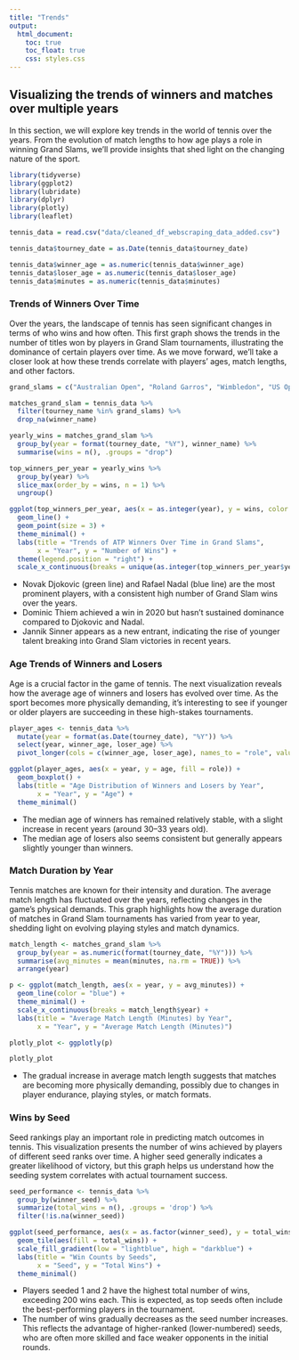 ```yaml
---
title: "Trends"
output: 
  html_document:
    toc: true
    toc_float: true
    css: styles.css
---
```


## Visualizing the trends of winners and matches over multiple years 

In this section, we will explore key trends in the world of tennis over the years. From the evolution of match lengths to how age plays a role in winning Grand Slams, we’ll provide insights that shed light on the changing nature of the sport.

```r
library(tidyverse)
library(ggplot2)
library(lubridate)
library(dplyr)
library(plotly)
library(leaflet)

tennis_data = read.csv("data/cleaned_df_webscraping_data_added.csv")

tennis_data$tourney_date = as.Date(tennis_data$tourney_date)

tennis_data$winner_age = as.numeric(tennis_data$winner_age)
tennis_data$loser_age = as.numeric(tennis_data$loser_age)
tennis_data$minutes = as.numeric(tennis_data$minutes)
```

### Trends of Winners Over Time

Over the years, the landscape of tennis has seen significant changes in terms of who wins and how often. This first graph shows the trends in the number of titles won by players in Grand Slam tournaments, illustrating the dominance of certain players over time. As we move forward, we’ll take a closer look at how these trends correlate with players' ages, match lengths, and other factors.

```r

grand_slams = c("Australian Open", "Roland Garros", "Wimbledon", "US Open")

matches_grand_slam = tennis_data %>%
  filter(tourney_name %in% grand_slams) %>%
  drop_na(winner_name)

yearly_wins = matches_grand_slam %>%
  group_by(year = format(tourney_date, "%Y"), winner_name) %>%
  summarise(wins = n(), .groups = "drop")

top_winners_per_year = yearly_wins %>%
  group_by(year) %>%
  slice_max(order_by = wins, n = 1) %>%
  ungroup()

ggplot(top_winners_per_year, aes(x = as.integer(year), y = wins, color = winner_name)) +
  geom_line() +
  geom_point(size = 3) +
  theme_minimal() +
  labs(title = "Trends of ATP Winners Over Time in Grand Slams",
       x = "Year", y = "Number of Wins") +
  theme(legend.position = "right") +
  scale_x_continuous(breaks = unique(as.integer(top_winners_per_year$year)))
```

- Novak Djokovic (green line) and Rafael Nadal (blue line) are the most prominent players, with a consistent high number of Grand Slam wins over the years.  
- Dominic Thiem achieved a win in 2020 but hasn’t sustained dominance compared to Djokovic and Nadal.  
- Jannik Sinner appears as a new entrant, indicating the rise of younger talent breaking into Grand Slam victories in recent years.  

### Age Trends of Winners and Losers

Age is a crucial factor in the game of tennis. The next visualization reveals how the average age of winners and losers has evolved over time. As the sport becomes more physically demanding, it’s interesting to see if younger or older players are succeeding in these high-stakes tournaments.

```r
player_ages <- tennis_data %>%
  mutate(year = format(as.Date(tourney_date), "%Y")) %>%
  select(year, winner_age, loser_age) %>%
  pivot_longer(cols = c(winner_age, loser_age), names_to = "role", values_to = "age")

ggplot(player_ages, aes(x = year, y = age, fill = role)) +
  geom_boxplot() +
  labs(title = "Age Distribution of Winners and Losers by Year",
       x = "Year", y = "Age") +
  theme_minimal()
```

- The median age of winners has remained relatively stable, with a slight increase in recent years (around 30–33 years old). 
- The median age of losers also seems consistent but generally appears slightly younger than winners.  

### Match Duration by Year

Tennis matches are known for their intensity and duration. The average match length has fluctuated over the years, reflecting changes in the game’s physical demands. This graph highlights how the average duration of matches in Grand Slam tournaments has varied from year to year, shedding light on evolving playing styles and match dynamics.

```r
match_length <- matches_grand_slam %>%
  group_by(year = as.numeric(format(tourney_date, "%Y"))) %>%
  summarise(avg_minutes = mean(minutes, na.rm = TRUE)) %>%
  arrange(year)

p <- ggplot(match_length, aes(x = year, y = avg_minutes)) +
  geom_line(color = "blue") +
  theme_minimal() +
  scale_x_continuous(breaks = match_length$year) +
  labs(title = "Average Match Length (Minutes) by Year",
       x = "Year", y = "Average Match Length (Minutes)")

plotly_plot <- ggplotly(p)

plotly_plot
```

- The gradual increase in average match length suggests that matches are becoming more physically demanding, possibly due to changes in player endurance, playing styles, or match formats.  

### Wins by Seed

Seed rankings play an important role in predicting match outcomes in tennis. This visualization presents the number of wins achieved by players of different seed ranks over time. A higher seed generally indicates a greater likelihood of victory, but this graph helps us understand how the seeding system correlates with actual tournament success.

```r
seed_performance <- tennis_data %>%
  group_by(winner_seed) %>%
  summarize(total_wins = n(), .groups = 'drop') %>%
  filter(!is.na(winner_seed))

ggplot(seed_performance, aes(x = as.factor(winner_seed), y = total_wins)) +
  geom_tile(aes(fill = total_wins)) +
  scale_fill_gradient(low = "lightblue", high = "darkblue") +
  labs(title = "Win Counts by Seeds",
       x = "Seed", y = "Total Wins") +
  theme_minimal()
```

- Players seeded 1 and 2 have the highest total number of wins, exceeding 200 wins each. This is expected, as top seeds often include the best-performing players in the tournament.  
- The number of wins gradually decreases as the seed number increases. This reflects the advantage of higher-ranked (lower-numbered) seeds, who are often more skilled and face weaker opponents in the initial rounds. 